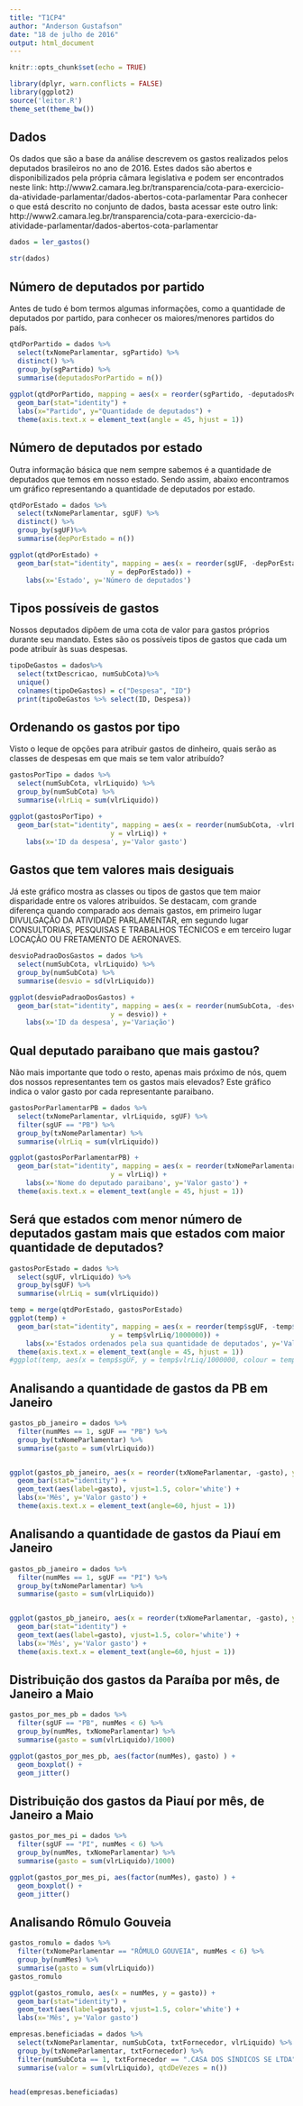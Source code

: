 ```yaml
---
title: "T1CP4"
author: "Anderson Gustafson"
date: "18 de julho de 2016"
output: html_document
---
```


```r
knitr::opts_chunk$set(echo = TRUE)
```

```r
library(dplyr, warn.conflicts = FALSE)
library(ggplot2)
source('leitor.R')
theme_set(theme_bw())
```
## Dados 

Os dados que são a base da análise descrevem os gastos realizados pelos deputados brasileiros no ano de 2016. 
Estes dados são abertos e disponibilizados pela própria câmara legislativa e podem ser encontrados neste link: 
http://www2.camara.leg.br/transparencia/cota-para-exercicio-da-atividade-parlamentar/dados-abertos-cota-parlamentar
Para conhecer o que está descrito no conjunto de dados, basta acessar este outro link:
http://www2.camara.leg.br/transparencia/cota-para-exercicio-da-atividade-parlamentar/dados-abertos-cota-parlamentar
```r
dados = ler_gastos()

str(dados)
```

## Número de deputados por partido
Antes de tudo é bom termos algumas informações, como a quantidade de deputados por partido, para conhecer os maiores/menores partidos do país.
```r
  
qtdPorPartido = dados %>% 
  select(txNomeParlamentar, sgPartido) %>% 
  distinct() %>%
  group_by(sgPartido) %>%
  summarise(deputadosPorPartido = n()) 
  
ggplot(qtdPorPartido, mapping = aes(x = reorder(sgPartido, -deputadosPorPartido), y= deputadosPorPartido)) + 
  geom_bar(stat="identity") + 
  labs(x="Partido", y="Quantidade de deputados") +
  theme(axis.text.x = element_text(angle = 45, hjust = 1))
```

## Número de deputados por estado
Outra informação básica que nem sempre sabemos é a quantidade de deputados que temos em nosso estado. Sendo assim, abaixo encontramos um gráfico representando a quantidade de deputados por estado.
```r
qtdPorEstado = dados %>%
  select(txNomeParlamentar, sgUF) %>%
  distinct() %>% 
  group_by(sgUF)%>%
  summarise(depPorEstado = n())

ggplot(qtdPorEstado) +
  geom_bar(stat="identity", mapping = aes(x = reorder(sgUF, -depPorEstado),
                         y = depPorEstado)) + 
    labs(x='Estado', y='Número de deputados')

```


## Tipos possíveis de gastos
Nossos deputados dipõem de uma cota de valor para gastos próprios durante seu mandato. Estes são os possíveis tipos de gastos que cada um pode atribuir às suas despesas.
```r
tipoDeGastos = dados%>%
  select(txtDescricao, numSubCota)%>%
  unique()
  colnames(tipoDeGastos) = c("Despesa", "ID")
  print(tipoDeGastos %>% select(ID, Despesa))

```

## Ordenando os gastos por tipo
Visto o leque de opções para atribuir gastos de dinheiro, quais serão as classes de despesas em que mais se tem valor atribuído?
```r
gastosPorTipo = dados %>%
  select(numSubCota, vlrLiquido) %>%
  group_by(numSubCota) %>%
  summarise(vlrLiq = sum(vlrLiquido))

ggplot(gastosPorTipo) +
  geom_bar(stat="identity", mapping = aes(x = reorder(numSubCota, -vlrLiq),
                         y = vlrLiq)) + 
    labs(x='ID da despesa', y='Valor gasto')
```

## Gastos que tem valores mais desiguais
Já este gráfico mostra as classes ou tipos de gastos que tem maior disparidade entre os valores atribuídos.
Se destacam, com grande diferença quando comparado aos demais gastos, em primeiro lugar DIVULGAÇÃO DA ATIVIDADE PARLAMENTAR, em segundo lugar CONSULTORIAS, PESQUISAS E TRABALHOS TÉCNICOS e em terceiro lugar LOCAÇÃO OU FRETAMENTO DE AERONAVES.
```r
desvioPadraoDosGastos = dados %>%
  select(numSubCota, vlrLiquido) %>%
  group_by(numSubCota) %>%
  summarise(desvio = sd(vlrLiquido))

ggplot(desvioPadraoDosGastos) +
  geom_bar(stat="identity", mapping = aes(x = reorder(numSubCota, -desvio),
                         y = desvio)) + 
    labs(x='ID da despesa', y='Variação')

```

## Qual deputado paraibano que mais gastou?
Não mais importante que todo o resto, apenas mais próximo de nós, quem dos nossos representantes tem os gastos mais elevados? Este gráfico indica o valor gasto por cada representante paraibano.
```r
gastosPorParlamentarPB = dados %>%
  select(txNomeParlamentar, vlrLiquido, sgUF) %>%
  filter(sgUF == "PB") %>%
  group_by(txNomeParlamentar) %>%
  summarise(vlrLiq = sum(vlrLiquido))

ggplot(gastosPorParlamentarPB) +
  geom_bar(stat="identity", mapping = aes(x = reorder(txNomeParlamentar, -vlrLiq),
                         y = vlrLiq)) + 
    labs(x='Nome do deputado paraibano', y='Valor gasto') +
  theme(axis.text.x = element_text(angle = 45, hjust = 1))
```

## Será que estados com menor número de deputados gastam mais que estados com maior quantidade de deputados?

```r
gastosPorEstado = dados %>%
  select(sgUF, vlrLiquido) %>%
  group_by(sgUF) %>%
  summarise(vlrLiq = sum(vlrLiquido))

temp = merge(qtdPorEstado, gastosPorEstado)
ggplot(temp) +
  geom_bar(stat="identity", mapping = aes(x = reorder(temp$sgUF, -temp$depPorEstado),
                         y = temp$vlrLiq/1000000)) + 
    labs(x='Estados ordenados pela sua quantidade de deputados', y='Valor gasto em milhões de reais') +
  theme(axis.text.x = element_text(angle = 45, hjust = 1))
#ggplot(temp, aes(x = temp$sgUF, y = temp$vlrLiq/1000000, colour = temp$depPorEstado)) + geom_point()
```


## Analisando a quantidade de gastos da PB em Janeiro
```r
gastos_pb_janeiro = dados %>%
  filter(numMes == 1, sgUF == "PB") %>%
  group_by(txNomeParlamentar) %>%
  summarise(gasto = sum(vlrLiquido))


ggplot(gastos_pb_janeiro, aes(x = reorder(txNomeParlamentar, -gasto), y = gasto)) +
  geom_bar(stat="identity") + 
  geom_text(aes(label=gasto), vjust=1.5, color='white') +
  labs(x='Mês', y='Valor gasto') +
  theme(axis.text.x = element_text(angle=60, hjust = 1))
```

## Analisando a quantidade de gastos da Piauí em Janeiro
```r
gastos_pb_janeiro = dados %>%
  filter(numMes == 1, sgUF == "PI") %>%
  group_by(txNomeParlamentar) %>%
  summarise(gasto = sum(vlrLiquido))


ggplot(gastos_pb_janeiro, aes(x = reorder(txNomeParlamentar, -gasto), y = gasto)) +
  geom_bar(stat="identity") + 
  geom_text(aes(label=gasto), vjust=1.5, color='white') +
  labs(x='Mês', y='Valor gasto') +
  theme(axis.text.x = element_text(angle=60, hjust = 1))
```

## Distribuição dos gastos da Paraíba por mês, de Janeiro a Maio
```r
gastos_por_mes_pb = dados %>%
  filter(sgUF == "PB", numMes < 6) %>%
  group_by(numMes, txNomeParlamentar) %>%
  summarise(gasto = sum(vlrLiquido)/1000)

ggplot(gastos_por_mes_pb, aes(factor(numMes), gasto) ) +
  geom_boxplot() +
  geom_jitter()
```

## Distribuição dos gastos da Piauí por mês, de Janeiro a Maio
```r
gastos_por_mes_pi = dados %>%
  filter(sgUF == "PI", numMes < 6) %>%
  group_by(numMes, txNomeParlamentar) %>%
  summarise(gasto = sum(vlrLiquido)/1000)

ggplot(gastos_por_mes_pi, aes(factor(numMes), gasto) ) +
  geom_boxplot() +
  geom_jitter()
```

## Analisando Rômulo Gouveia
```r
gastos_romulo = dados %>%
  filter(txNomeParlamentar == "RÔMULO GOUVEIA", numMes < 6) %>%
  group_by(numMes) %>%
  summarise(gasto = sum(vlrLiquido))
gastos_romulo

ggplot(gastos_romulo, aes(x = numMes, y = gasto)) +
  geom_bar(stat="identity") + 
  geom_text(aes(label=gasto), vjust=1.5, color='white') +
  labs(x='Mês', y='Valor gasto')
```



```r
empresas.beneficiadas = dados %>%
  select(txNomeParlamentar, numSubCota, txtFornecedor, vlrLiquido) %>%
  group_by(txNomeParlamentar, txtFornecedor) %>%
  filter(numSubCota == 1, txtFornecedor == ".CASA DOS SÍNDICOS SE LTDA") %>%
  summarise(valor = sum(vlrLiquido), qtdDeVezes = n())


head(empresas.beneficiadas)


```